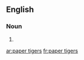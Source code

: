 ==English==

===Noun===
{{head|en|head=[[paper]] [[tiger]]s}}

# {{plural of|paper tiger}}

[[ar:paper tigers]]
[[fr:paper tigers]]